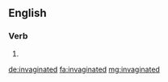 ==English==

===Verb===
{{head|en|verb form}}

# {{en-past of|invaginate}}

[[de:invaginated]]
[[fa:invaginated]]
[[mg:invaginated]]